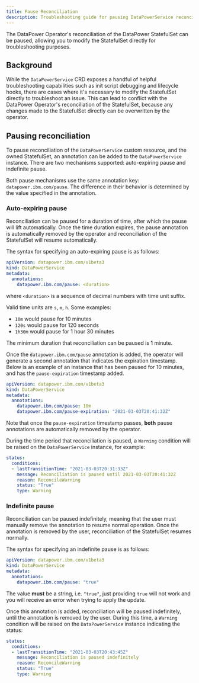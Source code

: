 ```yaml
---
title: Pause Reconciliation
description: Troubleshooting guide for pausing DataPowerService reconciliation
---
```


<PageDescription>

The DataPower Operator's reconciliation of the DataPower StatefulSet can be paused, allowing you to modify the StatefulSet directly for troubleshooting purposes.

</PageDescription>

## Background

While the `DataPowerService` CRD exposes a handful of helpful troubleshooting capabilities such as init script debugging and lifecycle hooks, there are cases where it's necessary to modify the StatefulSet directly to troubleshoot an issue. This can lead to conflict with the DataPower Operator's reconciliation of the StatefulSet, because any changes made to the StatefulSet directly can be overwritten by the operator.

## Pausing reconciliation

To pause reconciliation of the `DataPowerService` custom resource, and the owned StatefulSet, an annotation can be added to the `DataPowerService` instance. There are two mechanisms supported: auto-expiring pause and indefinite pause.

Both pause mechanisms use the same annotation key: `datapower.ibm.com/pause`. The difference in their behavior is determined by the value specified in the annotation.

### Auto-expiring pause

Reconciliation can be paused for a duration of time, after which the pause will lift automatically. Once the time duration expires, the pause annotation is automatically removed by the operator and reconciliation of the StatefulSet will resume automatically.

The syntax for specifying an auto-expiring pause is as follows:

```yaml
apiVersion: datapower.ibm.com/v1beta3
kind: DataPowerService
metadata:
  annotations:
    datapower.ibm.com/pause: <duration>
```

where `<duration>` is a sequence of decimal numbers with time unit suffix.

Valid time units are `s`, `m`, `h`. Some examples:

- `10m` would pause for 10 minutes
- `120s` would pause for 120 seconds
- `1h30m` would pause for 1 hour 30 minutes

<InlineNotification>

The minimum duration that reconciliation can be paused is 1 minute.

</InlineNotification>

Once the `datapower.ibm.com/pause` annotation is added, the operator will generate a second annotation that indicates the expiration timestamp. Below is an example of an instance that has been paused for 10 minutes, and has the `pause-expiration` timestamp added.

```yaml
apiVersion: datapower.ibm.com/v1beta3
kind: DataPowerService
metadata:
  annotations:
    datapower.ibm.com/pause: 10m
    datapower.ibm.com/pause-expiration: "2021-03-03T20:41:32Z"
```

<InlineNotification>

Note that once the `pause-expiration` timestamp passes, **both** pause annotations are automatically removed by the operator.

</InlineNotification>

During the time period that reconciliation is paused, a `Warning` condition will be raised on the `DataPowerService` instance, for example:

```yaml
status:
  conditions:
  - lastTransitionTime: "2021-03-03T20:31:33Z"
    message: Reconciliation is paused until 2021-03-03T20:41:32Z
    reason: ReconcileWarning
    status: "True"
    type: Warning
```

### Indefinite pause

Reconciliation can be paused indefinitely, meaning that the user must manually remove the annotation to resume normal operation. Once the annotation is removed by the user, reconciliation of the StatefulSet resumes normally.

The syntax for specifying an indefinite pause is as follows:

```yaml
apiVersion: datapower.ibm.com/v1beta3
kind: DataPowerService
metadata:
  annotations:
    datapower.ibm.com/pause: "true"
```

<InlineNotification type="warning">

The value **must** be a string, i.e. `"true"`, just providing `true` will not work and you will receive an error when trying to apply the update.

</InlineNotification>

Once this annotation is added, reconciliation will be paused indefinitely, until the annotation is removed by the user. During this time, a `Warning` condition will be raised on the `DataPowerService` instance indicating the status:

```yaml
status:
  conditions:
  - lastTransitionTime: "2021-03-03T20:43:45Z"
    message: Reconciliation is paused indefinitely
    reason: ReconcileWarning
    status: "True"
    type: Warning
```